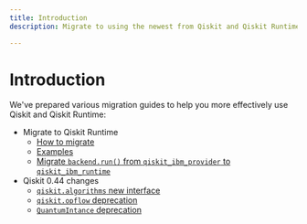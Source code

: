 ```yaml
---
title: Introduction
description: Migrate to using the newest from Qiskit and Qiskit Runtime

---
```


# Introduction

We've prepared various migration guides to help you more effectively use Qiskit and Qiskit Runtime:

* Migrate to Qiskit Runtime
   * [How to migrate](./qiskit-runtime)
   * [Examples](./qiskit-runtime-examples)
   * [Migrate `backend.run()` from `qiskit_ibm_provider` to `qiskit_ibm_runtime`](./qiskit-runtime-from-provider)
* Qiskit 0.44 changes
   * [`qiskit.algorithms` new interface](./qiskit-algorithms-module)
   * [`qiskit.opflow` deprecation](./qiskit-opflow-module)
   * [`QuantumIntance` deprecation](./qiskit-quantum-instance)
